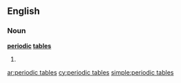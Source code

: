 ==English==

===Noun===
'''[[periodic]] [[tables]]'''

# {{plural of|[[periodic table]]}}

[[ar:periodic tables]]
[[cy:periodic tables]]
[[simple:periodic tables]]